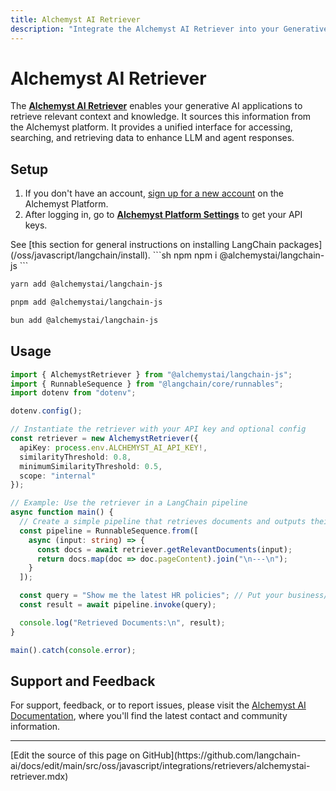 ```yaml
---
title: Alchemyst AI Retriever
description: "Integrate the Alchemyst AI Retriever into your Generative AI Application"
---
```


# Alchemyst AI Retriever

The [**Alchemyst AI Retriever**](https://getalchemystai.com) enables your generative AI applications to retrieve relevant context and knowledge. It sources this information from the Alchemyst platform. It provides a unified interface for accessing, searching, and retrieving data to enhance LLM and agent responses.
## Setup

1. If you don't have an account, [sign up for a new account](https://platform.getalchemystai.com/signup) on the Alchemyst Platform.
2. After logging in, go to [**Alchemyst Platform Settings**](https://platform.getalchemystai.com/settings) to get your API keys.

<Tip>
See [this section for general instructions on installing LangChain packages](/oss/javascript/langchain/install).
</Tip>

<CodeGroup>
```sh npm
npm i @alchemystai/langchain-js
```

```sh yarn
yarn add @alchemystai/langchain-js
```

```sh pnpm
pnpm add @alchemystai/langchain-js
```

```sh bun
bun add @alchemystai/langchain-js
```
</CodeGroup>

## Usage

```typescript
import { AlchemystRetriever } from "@alchemystai/langchain-js";
import { RunnableSequence } from "@langchain/core/runnables";
import dotenv from "dotenv";

dotenv.config();

// Instantiate the retriever with your API key and optional config
const retriever = new AlchemystRetriever({
  apiKey: process.env.ALCHEMYST_AI_API_KEY!,
  similarityThreshold: 0.8,
  minimumSimilarityThreshold: 0.5,
  scope: "internal"
});

// Example: Use the retriever in a LangChain pipeline
async function main() {
  // Create a simple pipeline that retrieves documents and outputs their content
  const pipeline = RunnableSequence.from([
    async (input: string) => {
      const docs = await retriever.getRelevantDocuments(input);
      return docs.map(doc => doc.pageContent).join("\n---\n");
    }
  ]);

  const query = "Show me the latest HR policies"; // Put your business/practical query here
  const result = await pipeline.invoke(query);

  console.log("Retrieved Documents:\n", result);
}

main().catch(console.error);
```

## Support and Feedback
For support, feedback, or to report issues, please visit the [Alchemyst AI Documentation](https://docs.getalchemystai.com), where you'll find the latest contact and community information.

---

<Callout icon="pen-to-square" iconType="regular">
  [Edit the source of this page on GitHub](https://github.com/langchain-ai/docs/edit/main/src/oss/javascript/integrations/retrievers/alchemystai-retriever.mdx)
</Callout>
